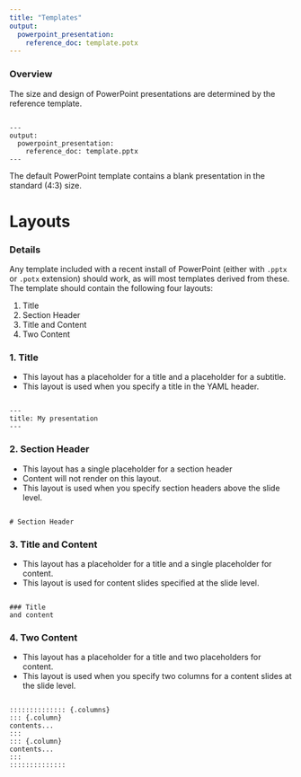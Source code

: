 ```yaml
---
title: "Templates"
output:
  powerpoint_presentation:
    reference_doc: template.potx
---
```


### Overview

The size and design of PowerPoint presentations are determined by the reference template. 
```

---
output: 
  powerpoint_presentation:
    reference_doc: template.pptx
---

```

The default PowerPoint template contains a blank presentation in the standard (4:3) size. 


# Layouts

### Details

Any template included with a recent install of PowerPoint (either with `.pptx` or `.potx` extension) should work, as will most templates derived from these. The template should contain the following four layouts:

1. Title
2. Section Header
3. Title and Content
4. Two Content

### 1. Title 

* This layout has a placeholder for a title and a placeholder for a subtitle.
* This layout is used when you specify a title in the YAML header.

```

---
title: My presentation
---
```

### 2. Section Header

* This layout has a single placeholder for a section header
* Content will not render on this layout.
* This layout is used when you specify section headers above the slide level.

```

# Section Header
```

### 3. Title and Content

* This layout has a placeholder for a title and a single placeholder for content.
* This layout is used for content slides specified at the slide level.

```

### Title
and content
```

### 4. Two Content

* This layout has a placeholder for a title and two placeholders for content. 
* This layout is used when you specify two columns for a content slides at the slide level.

```

:::::::::::::: {.columns}
::: {.column}
contents...
:::
::: {.column}
contents...
:::
::::::::::::::
```
